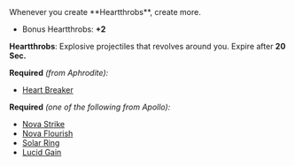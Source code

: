 
<Boon boon={DbBoons.Duos.sunnyDisposition}>
Whenever you create **Heartthrobs**, create more.

- Bonus Heartthrobs: **+2**

**Heartthrobs**: Explosive projectiles that revolves around you. Expire after **20 Sec.**

</Boon>

**Required** _(from Aphrodite):_

- [Heart Breaker](/boons/aphrodite#heart-breaker)

**Required** _(one of the following from Apollo):_

- [Nova Strike](/boons/apollo#nova-strike)
- [Nova Flourish](/boons/apollo#nova-flourish)
- [Solar Ring](/boons/apollo#solar-ring)
- [Lucid Gain](/boons/apollo#lucid-gain)
